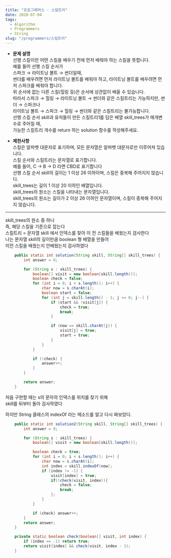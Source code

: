 ```yaml
---
title: "프로그래머스 - 스킬트리"
date: 2020-07-04
tags:
  - Algorithm
  - Programmers
  - String
slug: "/programmers/스킬트리"
---
```


- __문제 설명__  <br/>
선행 스킬이란 어떤 스킬을 배우기 전에 먼저 배워야 하는 스킬을 뜻합니다. <br/>
예를 들어 선행 스킬 순서가 <br/>
스파크 → 라이트닝 볼트 → 썬더일때, <br/>
썬더를 배우려면 먼저 라이트닝 볼트를 배워야 하고, 라이트닝 볼트를 배우려면 먼저 스파크를 배워야 합니다. <br/>
위 순서에 없는 다른 스킬(힐링 등)은 순서에 상관없이 배울 수 있습니다.  <br/>
따라서 스파크 → 힐링 → 라이트닝 볼트 → 썬더와 같은 스킬트리는 가능하지만,
썬더 → 스파크나 <br/>
라이트닝 볼트 → 스파크 → 힐링 → 썬더와 같은 스킬트리는 불가능합니다. <br/>
선행 스킬 순서 skill과 유저들이 만든 스킬트리1를 담은 배열 skill_trees가 매개변수로 주어질 때, <br/>
가능한 스킬트리 개수를 return 하는 solution 함수를 작성해주세요.

- __제한사항__ <br/>
스킬은 알파벳 대문자로 표기하며, 모든 문자열은 알파벳 대문자로만 이루어져 있습니다.<br/>
스킬 순서와 스킬트리는 문자열로 표기합니다.<br/>
예를 들어, C → B → D 라면 CBD로 표기합니다<br/>
선행 스킬 순서 skill의 길이는 1 이상 26 이하이며, 스킬은 중복해 주어지지 않습니다.<br/>
skill_trees는 길이 1 이상 20 이하인 배열입니다.<br/>
skill_trees의 원소는 스킬을 나타내는 문자열입니다.<br/>
skill_trees의 원소는 길이가 2 이상 26 이하인 문자열이며, 스킬이 중복해 주어지지 않습니다.

---------------------------

skill_trees의 원소 중 하나 <br/>
즉, 해당 스킬을 기준으로 잡는다<br/>
스킬트리 = 문자열 skill 에서 인덱스를 찾아 이 전 스킬들을 배웠는지 검사한다<br/>
나는 문자열 skill의 길이만큼 boolean 형 배열을 만들어 <br/>
이전 스킬을 배웠는지 안배웠는지 검사하였다<br/>

```java {5, 10}
    public static int solution(String skill, String[] skill_trees) {
        int answer = 0;

        for (String s : skill_trees) {
            boolean[] visit = new boolean[skill.length()];
            boolean check = false;
            for (int i = 0; i < s.length(); i++) {
                char now = s.charAt(i);
                boolean start = false;
                for (int j = skill.length() - 1; j >= 0; j--) {
                    if (start && !visit[j]) {
                        check = true;
                        break;
                    }

                    if (now == skill.charAt(j)) {
                        visit[j] = true;
                        start = true;
                    }
                }
            }

            if (!check) {
                answer++;
            }
        }

        return answer;
    }
```

처음 구현할 때는 s의 문자의 인덱스를 위치를 찾기 위해<br/>
skill를 뒤부터 돌아 검사하였다<br/>

하지만 String 클래스의 indexOf 라는 메소드를 알고 다시 짜보았다.

```java {10,25-28}
    public static int solution2(String skill, String[] skill_trees) {
        int answer = 0;

        for (String s : skill_trees) {
            boolean[] visit = new boolean[skill.length()];

            boolean check = true;
            for (int i = 0; i < s.length(); i++) {
                char now = s.charAt(i);
                int index = skill.indexOf(now);
                if (index != -1) {
                    visit[index] = true;
                    if(!check(visit, index)){
                        check = false;
                        break;
                    };
                }
            }

            if (check) answer++;
        }
        return answer;
    }

    private static boolean check(boolean[] visit, int index) {
        if (index == -1) return true;
        return visit[index] && check(visit, index - 1);
    }
```




